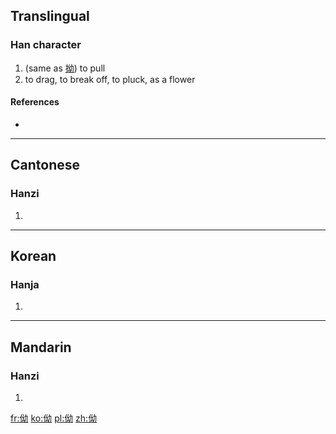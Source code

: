 ==Translingual==

===Han character===
{{Han char|rn=9|rad=人|as=05|sn=7|four=|canj=人女戈尸 (OVIS)}}

# (same as [[拗]]) to pull
# to drag, to break off, to pluck, as a flower

====References====
* {{Han ref|kx=0097.050|hdz=10141.060|uh=3443|ud=13379}}

----

==Cantonese==

===Hanzi===
{{yue-hanzi|jyut=|y=au2, au3 paai1}}

# {{defn|Cantonese|sort=人05}}

----

==Korean==

===Hanja===
{{ko-hanja|hangeul=요|rv=yo|mr=yo|y=yo|eumhun=헤매다|ehrv=hemaeda|ehmr=hemaeda|ehy=heymayta}}

# {{defn|Korean|sort=人05}}

----

==Mandarin==

===Hanzi===
{{cmn-hanzi|pin=[[ǎo]] ([[ao3]])|wg=ao<sup>3</sup>}}

# {{defn|Mandarin|sort=人05}}

[[fr:㑃]]
[[ko:㑃]]
[[pl:㑃]]
[[zh:㑃]]